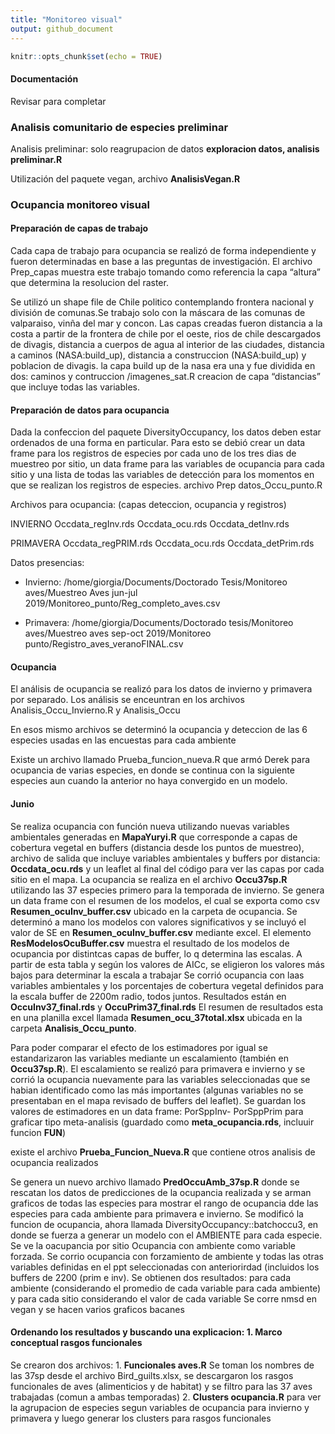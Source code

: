 ```yaml
---
title: "Monitoreo visual"
output: github_document
---
```


```r
knitr::opts_chunk$set(echo = TRUE)
```

#### Documentación

Revisar para completar


### Analisis comunitario de especies preliminar

Analisis preliminar: solo reagrupacion de datos **exploracion datos, analisis preliminar.R**

Utilización del paquete vegan, archivo **AnalisisVegan.R**


### Ocupancia monitoreo visual


#### Preparación de capas de trabajo

Cada capa de trabajo para ocupancia se realizó de forma independiente y fueron determinadas en base a las preguntas de investigación. El archivo Prep_capas muestra este trabajo tomando como referencia la capa "altura" que determina la resolucion del raster.

Se utilizó un shape file de Chile politico contemplando frontera nacional y división de comunas.Se trabajo solo con la máscara de las comunas de valparaiso, vinña del mar y concon. Las capas creadas fueron distancia a la costa a partir de la frontera de chile por el oeste, rios de chile descargados de divagis, distancia a cuerpos de agua al interior de las ciudades, distancia a caminos (NASA:build_up), distancia a construccion (NASA:build_up) y poblacion de divagis.
la capa build up de la nasa era una y fue dividida en dos: caminos y contruccion /imagenes_sat.R
creacion de capa "distancias" que incluye todas las variables.

#### Preparación de datos para ocupancia

Dada la confeccion del paquete DiversityOccupancy, los datos deben estar ordenados de una forma en particular. Para esto se debió crear un data frame para los registros de especies por cada uno de los tres dias de muestreo por sitio, un data frame para las variables de ocupancia para cada sitio y una lista de todas las variables de detección para los momentos en que se realizan los registros de especies. archivo Prep datos_Occu_punto.R

Archivos para ocupancia: (capas deteccion, ocupancia y registros)

INVIERNO
Occdata_regInv.rds
Occdata_ocu.rds
Occdata_detInv.rds 

PRIMAVERA
Occdata_regPRIM.rds
Occdata_ocu.rds
Occdata_detPrim.rds

Datos presencias:

+ Invierno: /home/giorgia/Documents/Doctorado Tesis/Monitoreo aves/Muestreo Aves jun-jul 2019/Monitoreo_punto/Reg_completo_aves.csv

+ Primavera: /home/giorgia/Documents/Doctorado tesis/Monitoreo aves/Muestreo aves sep-oct 2019/Monitoreo punto/Registro_aves_veranoFINAL.csv

#### Ocupancia

El análisis de ocupancia se realizó para los datos de invierno y primavera por separado. Los análisis se enceuntran en los archivos Analisis_Occu_Invierno.R y Analisis_Occu

En esos mismo archivos se determinó la ocupancia y deteccion de las 6 especies usadas en las encuestas para cada ambiente


Existe un archivo llamado Prueba_funcion_nueva.R que armó Derek para ocupancia de varias especies, en donde se continua con la siguiente especies aun cuando la anterior no haya convergido en un modelo.

#### Junio
Se realiza ocupancia con función nueva utilizando nuevas variables ambientales generadas en **MapaYuryi.R** que corresponde a capas de cobertura vegetal en buffers (distancia desde los puntos de muestreo), archivo de salida que incluye variables ambientales y buffers por distancia: **Occdata_ocu.rds** y un leaflet al final del código para ver las capas por cada sitio en el mapa.
La ocupancia se realiza en el archivo **Occu37sp.R** utilizando las 37 especies primero para la temporada de invierno. Se genera un data frame con el resumen de los modelos, el cual se exporta como csv **Resumen_ocuInv_buffer.csv** ubicado en la carpeta de ocupancia.
Se determinó a mano los modelos con valores significativos y se incluyó el valor de SE en **Resumen_ocuInv_buffer.csv** mediante excel.
El elemento **ResModelosOcuBuffer.csv** muestra el resultado de los modelos de ocupancia por distintcas capas de buffer, lo q determina las escalas. A partir de esta tabla y según los valores de AICc, se eligieron los valores más bajos para determinar la escala a trabajar
Se corrió ocupancia con laas variables ambientales y los porcentajes de cobertura vegetal definidos para la escala buffer de 2200m radio, todos juntos. 
Resultados están en **OccuInv37_final.rds** y **OccuPrim37_final.rds**
El resumen de resultados esta en una planilla excel llamada **Resumen_ocu_37total.xlsx** ubicada en la carpeta **Analisis_Occu_punto**.

Para poder comparar el efecto de los estimadores por igual se estandarizaron las variables mediante un escalamiento (también en **Occu37sp.R**). El escalamiento se realizó para primavera e invierno y se corrió la ocupancia nuevamente para las variables seleccionadas que se habian identificado como las más importantes (algunas variables no se presentaban en el mapa revisado de buffers del leaflet). Se guardan los valores de estimadores en un data frame: PorSppInv- PorSppPrim para graficar tipo meta-analisis (guardado como **meta_ocupancia.rds**, incluuir funcion **FUN**)

existe el archivo **Prueba_Funcion_Nueva.R** que contiene otros analisis de ocupancia realizados



Se genera un nuevo archivo llamado **PredOccuAmb_37sp.R** donde se rescatan los datos de predicciones de la ocupancia realizada y se arman graficos de todas las especies para mostrar el rango de ocupancia dde las especies para cada ambiente para primavera e invierno.
Se modificó la funcion de ocupancia, ahora llamada DiversityOccupancy::batchoccu3, en donde se fuerza a generar un modelo con el AMBIENTE para cada especie. Se ve la oacupancia por sitio
Ocupancia con ambiente como variable forzada. Se corrio ocupancia con forzamiento de ambiente y todas las otras variables definidas en el ppt seleccionadas con anteriorirdad (incluidos los buffers de 2200 (prim e inv). Se obtienen dos resultados: para cada ambiente (considerando el promedio de cada variable para cada ambiente) y para cada sitio considerando el valor de cada variable
Se corre nmsd en vegan y se hacen varios graficos bacanes



#### Ordenando los resultados y buscando una explicacion: 1. Marco conceptual rasgos funcionales

Se crearon dos archivos: 
1. **Funcionales aves.R** 
Se toman los nombres de las 37sp desde el archivo  Bird_guilts.xlsx, se descargaron los rasgos funcionales de aves (alimenticios y de habitat) y se filtro para las 37 aves trabajadas (comun a ambas temporadas)
2. **Clusters ocupancia.R** para ver la agrupacion de especies segun variables de ocupancia para invierno y primavera y luego generar los clusters para rasgos funcionales




